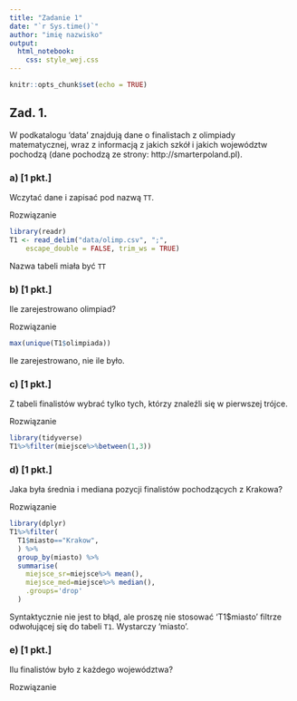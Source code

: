 ```yaml
---
title: "Zadanie 1"
date: "`r Sys.time()`"
author: "imię nazwisko"
output: 
  html_notebook:
    css: style_wej.css
---
```






```r
knitr::opts_chunk$set(echo = TRUE)
```



## Zad. 1.
W podkatalogu 'data' znajdują dane o finalistach z olimpiady matematycznej, wraz z informacją z jakich szkół i jakich województw pochodzą (dane pochodzą ze strony: http://smarterpoland.pl).

### a) [1 pkt.]
Wczytać dane i zapisać pod nazwą `TT`.

<div class='rozwiazanie'> Rozwiązanie</div>
<!-- start rozwiązanie -->
```r
library(readr)
T1 <- read_delim("data/olimp.csv", ";", 
    escape_double = FALSE, trim_ws = TRUE)
```
<!-- koniec rozwiązanie -->
<div class='punkty' pkt='0.9' pktdod=''>Nazwa tabeli miała być `TT`</div>


### b) [1 pkt.]
Ile zarejestrowano olimpiad?

<div class='rozwiazanie'> Rozwiązanie</div>
<!-- start rozwiązanie -->
```r
max(unique(T1$olimpiada))

```
<!-- koniec rozwiązanie -->
<div class='punkty' pkt='0' pktdod=''>Ile zarejestrowano, nie ile było.</div>


### c) [1 pkt.]
Z tabeli finalistów wybrać tylko tych, którzy znaleźli się w pierwszej trójce.

<div class='rozwiazanie'> Rozwiązanie</div>
<!-- start rozwiązanie -->
```r
library(tidyverse)
T1%>%filter(miejsce%>%between(1,3))

```
<!-- koniec rozwiązanie -->
<div class='punkty' pkt='1' pktdod=''> </div>

### d) [1 pkt.]
Jaka była średnia i mediana pozycji finalistów pochodzących z Krakowa?

<div class='rozwiazanie'> Rozwiązanie</div>
<!-- start rozwiązanie -->
```r
library(dplyr)
T1%>%filter(
  T1$miasto=="Krakow",
  ) %>%
  group_by(miasto) %>%
  summarise(
    miejsce_sr=miejsce%>% mean(),
    miejsce_med=miejsce%>% median(),
    .groups='drop'
  )

```
<!-- koniec rozwiązanie -->
<div class='punkty' pkt='0.9' pktdod=''>Syntaktycznie nie jest to błąd, ale proszę nie stosować 'T1$miasto' filtrze odwołującej się do tabeli `T1`. Wystarczy 'miasto'.</div>


### e) [1 pkt.]
Ilu finalistów było z każdego województwa?

<div class='rozwiazanie'> Rozwiązanie</div>
<!-- start rozwiązanie -->
```r

```
<!-- koniec rozwiązanie -->
<div class='punkty' pkt='0' pktdod=''> </div>
